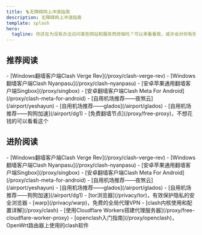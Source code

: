 ```yaml
---
title: 🪜无障碍网上冲浪指南
description: 无障碍网上冲浪指南
template: splash
hero:
  tagline: 你还在为没有办法访问某些网站和服务而烦恼吗？可以来看看我，或许会对你有些帮助。
---
```




## 推荐阅读

<CardGrid stagger>
  <Card title="推荐阅读" icon="open-book">
    - [Windows翻墙客户端Clash Verge Rev](/proxy/clash-verge-rev)
    - [Windows翻墙客户端Clash Nyanpasu](/proxy/clash-nyanpasu)
    - [安卓苹果通用翻墙客户端Singbox](/proxy/singbox)
    - [安卓翻墙客户端Clash Meta For Android](/proxy/clash-meta-for-android)
    - [自用机场推荐——夜煞云](/airport/yeshayun)
    - [自用机场推荐——glados](/airport/glados)
    - [自用机场推荐——狗狗加速](/airport/dg1)
  </Card>
    <Card title="免费节点" icon="puzzle">
    - [免费翻墙节点](/proxy/free-proxy)，不想花钱的可以看看这个
  </Card>
</CardGrid>

## 进阶阅读

<CardGrid stagger>
  <Card title="代理软件" icon="rocket">
    - [Windows翻墙客户端Clash Verge Rev](/proxy/clash-verge-rev)
    - [Windows翻墙客户端Clash Nyanpasu](/proxy/clash-nyanpasu)
    - [安卓苹果通用翻墙客户端Singbox](/proxy/singbox)
    - [安卓翻墙客户端Clash Meta For Android](/proxy/clash-meta-for-android)
  </Card>
  <Card title="机场订阅" icon="telegram">
    - [自用机场推荐——夜煞云](/airport/yeshayun)
    - [自用机场推荐——glados](/airport/glados)
    - [自用机场推荐——狗狗加速](/airport/dg1)
  </Card>
  <Card title="保护隐私" icon="laptop">
    - [tor浏览器](/privacy/tor)，有效保护隐私的安全浏览器
    - [warp](/privacy/warp)，免费的全局代理VPN
  </Card>
  <Card title="进阶技术" icon="setting">
    - [clash内核使用和配置详解](/proxy/clash)
    - [使用Cloudflare Workers搭建代理服务器](/proxy/free-cloudflare-worker-proxy)
    - [openclash入门指南](/proxy/openclash)，OpenWrt路由器上使用的clash软件
  </Card>
</CardGrid>
